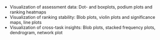 * Visualization of assessment data: Dot- and boxplots, podium plots and ranking heatmaps
* Visualization of ranking stability: Blob plots, violin plots and significance maps, line plots
* Visualization of cross-task insights: Blob plots, stacked frequency plots, dendrogram, network plot
